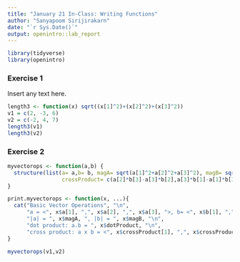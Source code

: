 ```yaml
---
title: "January 21 In-Class: Writing Functions"
author: "Sanyapoom Sirijirakarn"
date: "`r Sys.Date()`"
output: openintro::lab_report
---
```


```r
library(tidyverse)
library(openintro)
```

### Exercise 1

Insert any text here.

```r
length3 <- function(x) sqrt((x[1]^2)+(x[2]^2)+(x[3]^2))
v1 = c(2, -3, 6)
v2 = c(-2, 4, 7)
length3(v1)
length3(v2)
```

### Exercise 2

```r
myvectorops <- function(a,b) {
  structure(list(a= a,b= b, magA= sqrt(a[1]^2+a[2]^2+a[3]^2), magB= sqrt(b[1]^2+b[2]^2+b[3]^2), dotProduct= a[1]*b[1]+a[2]*b[2]+a[3]*b[3],
                 crossProduct= c(a[2]*b[3]-a[3]*b[2],a[3]*b[1]-a[1]*b[3],a[1]*b[2]-a[2]*b[1])), class="myvectorops")
}

print.myvectorops <- function(x, ...){
  cat("Basic Vector Operations", "\n", 
      "a = <", x$a[1], ",", x$a[2], ",", x$a[3], ">, b= <", x$b[1], ",", x$b[2], ",", x$b[3], ">\n", 
      "|a| = ", x$magA, ", |b| = ", x$magB, "\n",
      "dot product: a.b = ", x$dotProduct, "\n",
      "cross product: a x b = <", x$crossProduct[1], ",", x$crossProduct[2], ",", x$crossProduct[3], ">", sep="" )
}

myvectorops(v1,v2)
```

